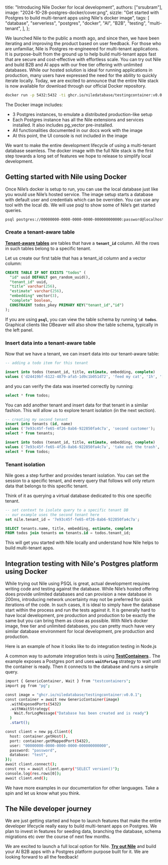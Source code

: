   title: "Introducing Nile Docker for local development",
  authors: ["srsubram"],
  image: "2024-10-28-postgres-docker/cover.png",
  sizzle:
    "Get started with Postgres to build multi-tenant apps using Nile's docker image",
  tags: [
    "database",
    "serverless",
    "postgres",
    "docker",
    "AI",
    "B2B",
    "testing",
    "multi-tenant",
  ],
};

We launched Nile to the public a month ago, and since then, we have been iterating and improving the product based on user feedback. For those who are unfamiliar, Nile is Postgres re-engineered for multi-tenant applications. It is purpose-built from the ground up to help build multi-tenant apps fast that are secure and cost-effective with effortless scale. You can try out Nile and build B2B and AI apps with our free tier offering with unlimited databases. While our hosted solution is ideal for running applications in production, many users have expressed the need for the ability to quickly iterate locally. Today, we are excited to announce that the entire Nile stack is now available for download through our official Docker repository.

```bash
docker run -p 5432:5432 -ti ghcr.io/niledatabase/testingcontainer:v0.0.2
```

The Docker image includes:

- 3 Postgres instances, to emulate a distributed production-like setup
- Each Postgres instance has all the Nile extensions and services installed. It also includes pg_vector pre-installed.
- All functionalities documented in our docs work with the image
- At this point, the UI console is not included in the image

We want to make the entire development lifecycle of using a multi-tenant database seamless. The docker image with the full Nile stack is the first step towards a long set of features we hope to release to simplify local development. 

## Getting started with Nile using Docker

Once Nile’s docker is setup to run, you can use the local database just like you would use Nile’s hosted service. The image setup starts a database with default user and credentials which can be overriden. You can use any tool with the local db. We will use psql to show some of Nile’s get started queries.

```bash
psql postgres://00000000-0000-0000-0000-000000000000:password@localhost:5432/test
```

### Create a tenant-aware table

[**Tenant-aware tables**](https://thenile.dev/docs/tenant-virtualization/tenant-isolation) are tables that have a **`tenant_id`** column. All the rows in such tables belong to a specific tenant.

Let us create our first table that has a tenant_id column and a vector column:

```sql
CREATE TABLE IF NOT EXISTS "todos" (
  "id" uuid DEFAULT gen_random_uuid(),
  "tenant_id" uuid,
  "title" varchar(256),
  "estimate" varchar(256),
  "embedding" vector(3),
  "complete" boolean,
  CONSTRAINT todos_pkey PRIMARY KEY("tenant_id","id")
);
```

If you are using **`psql`**, you can view the table schema by running **`\d todos`**. Graphical clients like DBeaver will also show the table schema, typically in the left panel.

### Insert data into a tenant-aware table

Now that we have a tenant, we can insert data into our tenant-aware table:

```sql
-- adding a todo item for this tenant

insert into todos (tenant_id, title, estimate, embedding, complete) 
values ('d24419bf-6122-4879-afa5-1d9c1b051d72', 'feed my cat', '1h', '[1,2,3]', false);
```

and you can verify the data was inserted correctly by running:

```sql
select * from todos;
```

You can add another tenant and insert data for that tenant in a similar fashion. This will allow us to explore tenant isolation (in the next section).

```sql
-- creating my second tenant
insert into tenants (id, name) 
values ('7e93c45f-fe65-4f26-8ab6-922850fa4c7a', 'second customer');
select * from tenants;

insert into todos (tenant_id, title, estimate, embedding, complete) 
values ('7e93c45f-fe65-4f26-8ab6-922850fa4c7a', 'take out the trash', '2h', '[0.8,0.2,0.6]', false);
select * from todos;
```

### Tenant isolation

Nile goes a step further and provides tenant isolation. You can set the session to a specific tenant, and every query that follows will only return data that belongs to this specific tenant.

Think of it as querying a virtual database dedicated to this one specific tenant.

```sql
-- set context to isolate query to a specific tenant DB
-- our example uses the second tenant here
set nile.tenant_id = '7e93c45f-fe65-4f26-8ab6-922850fa4c7a';

SELECT tenants.name, title, embedding, estimate, complete
FROM todos join tenants on tenants.id = todos.tenant_id;
```

This will get you started with Nile locally and understand how Nile helps to build multi-tenant apps.

## Integration testing with Nile's Postgres platform using Docker

While trying out Nile using PSQL is great, actual development requires writing code and testing against the database. While Nile’s hosted offering does provide unlimited databases and can provision a new database in 200ms, introducing network uncertainty may not be preferred for quick iterations of the code. In such cases, it is ideal to simply have the database start within the process and run the tests against it. It is generally hard to have local development, pre production and production to be exactly the same but you can bring them as close as possible. With Nile’s docker image, free tier and unlimited databases, you can pretty much have very similar database environment for local development, pre production and production.

Here is an example of how it looks like to do integration testing in Node.js

A common way to automate integration tests is using [**TestContainers**](https://testcontainers.org/).. The example exposes a Postgres port and uses **`waitForLog`** strategy to wait until the container is ready. Then it connects to the database and runs a simple query.

```bash
import { GenericContainer, Wait } from "testcontainers";
import pg from "pg";

const image = "ghcr.io/niledatabase/testingcontainer:v0.0.1";
const container = await new GenericContainer(image)
  .withExposedPorts(5432)
  .withWaitStrategy(
    Wait.forLogMessage("Database has been created and is ready")
  )
  .start();

const client = new pg.Client({
  host: container.getHost(),
  port: container.getMappedPort(5432),
  user: "00000000-0000-0000-0000-000000000000",
  password: "password",
  database: "test",
});
await client.connect();
const res = await client.query("SELECT version()");
console.log(res.rows[0]);
await client.end();
```

We have more examples in our documentation for other languages. Take a spin and let us know what you think.

## The Nile developer journey

We are just getting started and hope to launch features that make the entire developer lifecycle really easy to build multi-tenant apps on Postgres. We plan to invest in features for seeding data, branching the database, schema migrations etc over the course of next few months. 

We are excited to launch a full local option for Nile. [**Try out Nile**](https://console.thenile.dev/) and build your AI B2B apps with a Postgres platform purpose built for it. We are looking forward to all the feedback!